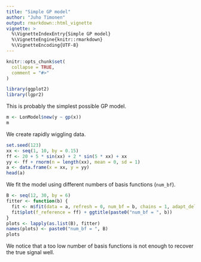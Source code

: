 ```yaml
---
title: "Simple GP model"
author: "Juho Timonen"
output: rmarkdown::html_vignette
vignette: >
  %\VignetteIndexEntry{Simple GP model}
  %\VignetteEngine{knitr::rmarkdown}
  %\VignetteEncoding{UTF-8}
---
```


```r
knitr::opts_chunk$set(
  collapse = TRUE,
  comment = "#>"
)
```

```r
library(ggplot2)
library(lgpr2)
```

This is probably the simplest possible GP model.
```r
m <- LonModel$new(y ~ gp(x))
m
```

We create rapidly wiggling data.
```r
set.seed(123)
xx <- seq(1, 10, by = 0.15)
ff <- 20 + 5 * sin(xx) + 2 * sin(5 * xx) + xx
yy <- ff + rnorm(n = length(xx), mean = 0, sd = 1)
a <- data.frame(x = xx, y = yy)
head(a)
```

We fit the model using different numbers of basis functions (`num_bf`).
```r
B <- seq(12, 30, by = 6)
fitter <- function(b) {
  fit <- m$fit(data = a, refresh = 0, num_bf = b, chains = 1, adapt_delta = 0.9)
  fit$plot(f_reference = ff) + ggtitle(paste0("num_bf = ", b))
}
plots <- lapply(as.list(B), fitter)
names(plots) <- paste0("num_bf = ", B)
plots
```

We notice that a too low number of basis functions is not enough to recover the
true signal well.

